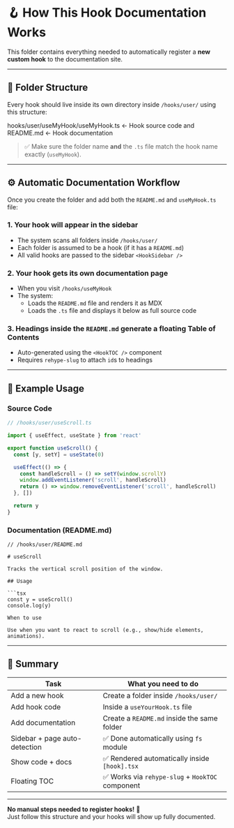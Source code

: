 # 🪝 How This Hook Documentation Works

This folder contains everything needed to automatically register a **new custom hook** to the documentation site.

---

## 📁 Folder Structure

Every hook should live inside its own directory inside `/hooks/user/` using this structure:

hooks/user/useMyHook/useMyHook.ts ← Hook source code and README.md ← Hook documentation


> ✅ Make sure the folder name **and** the `.ts` file match the hook name exactly (`useMyHook`).

---

## ⚙️ Automatic Documentation Workflow

Once you create the folder and add both the `README.md` and `useMyHook.ts` file:

### 1. **Your hook will appear in the sidebar**
- The system scans all folders inside `/hooks/user/`
- Each folder is assumed to be a hook (if it has a `README.md`)
- All valid hooks are passed to the sidebar `<HookSidebar />`

### 2. **Your hook gets its own documentation page**
- When you visit `/hooks/useMyHook`
- The system:
  - Loads the `README.md` file and renders it as MDX
  - Loads the `.ts` file and displays it below as full source code

### 3. **Headings inside the `README.md` generate a floating Table of Contents**
- Auto-generated using the `<HookTOC />` component
- Requires `rehype-slug` to attach `id`s to headings

---

## 🧪 Example Usage

### Source Code

```ts
// /hooks/user/useScroll.ts

import { useEffect, useState } from 'react'

export function useScroll() {
  const [y, setY] = useState(0)

  useEffect(() => {
    const handleScroll = () => setY(window.scrollY)
    window.addEventListener('scroll', handleScroll)
    return () => window.removeEventListener('scroll', handleScroll)
  }, [])

  return y
}
```

### Documentation (README.md)

```mdx
// /hooks/user/README.md

# useScroll

Tracks the vertical scroll position of the window.

## Usage

```tsx
const y = useScroll()
console.log(y)

When to use

Use when you want to react to scroll (e.g., show/hide elements, animations).
```

---

## 🧠 Summary

| Task                            | What you need to do                            |
| ------------------------------ | ---------------------------------------------- |
| Add a new hook                 | Create a folder inside `/hooks/user/`          |
| Add hook code                  | Inside a `useYourHook.ts` file                 |
| Add documentation              | Create a `README.md` inside the same folder    |
| Sidebar + page auto-detection  | ✅ Done automatically using `fs` module         |
| Show code + docs               | ✅ Rendered automatically inside `[hook].tsx`   |
| Floating TOC                   | ✅ Works via `rehype-slug` + `HookTOC` component|

---

**No manual steps needed to register hooks!** 🚀  
Just follow this structure and your hooks will show up fully documented.
